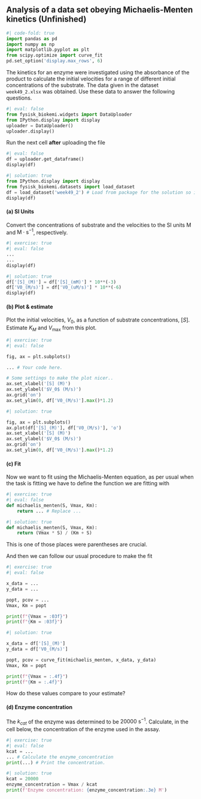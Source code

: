 ## Analysis of a data set obeying Michaelis-Menten kinetics (Unfinished)

```python
#| code-fold: true
import pandas as pd
import numpy as np
import matplotlib.pyplot as plt
from scipy.optimize import curve_fit
pd.set_option('display.max_rows', 6)
```

The kinetics for an enzyme were investigated using the absorbance of the product 
to calculate the initial velocities for a range of different initial concentrations
of the substrate. The data given in the dataset `week49_2.xlsx` was obtained. 
Use these data to answer the following questions.

```python
#| eval: false
from fysisk_biokemi.widgets import DataUploader
from IPython.display import display 
uploader = DataUploader()
uploader.display()
```

Run the next cell **after** uploading the file

```python
#| eval: false
df = uploader.get_dataframe()
display(df)
```

```python
#| solution: true
from IPython.display import display 
from fysisk_biokemi.datasets import load_dataset
df = load_dataset('week49_2') # Load from package for the solution so it doesn't require to interact.
display(df)
```

#### (a) SI Units
Convert the concentrations of substrate and the velocities to the SI units 
$\text{M}$ and $\text{M}\cdot\text{s}^{-1}$, respectively.

```python
#| exercise: true
#| eval: false
...
...
display(df)
```

```python
#| solution: true
df['[S]_(M)'] = df['[S]_(mM)'] * 10**(-3)
df['V0_(M/s)'] = df['V0_(uM/s)'] * 10**(-6)
display(df)
```

#### (b) Plot & estimate
Plot the initial velocities, $V_0$, as a function of substrate concentrations, $[S]$. 
Estimate $K_M$ and $V_\mathrm{max}$ from this plot. 

```python
#| exercise: true
#| eval: false

fig, ax = plt.subplots()

... # Your code here. 

# Some settings to make the plot nicer..
ax.set_xlabel('[S] (M)')
ax.set_ylabel('$V_0$ (M/s)')
ax.grid('on')
ax.set_ylim(0, df['V0_(M/s)'].max()*1.2)

```

```python
#| solution: true

fig, ax = plt.subplots()
ax.plot(df['[S]_(M)'], df['V0_(M/s)'], 'o')
ax.set_xlabel('[S] (M)')
ax.set_ylabel('$V_0$ (M/s)')
ax.grid('on')
ax.set_ylim(0, df['V0_(M/s)'].max()*1.2)
```

#### (c) Fit

Now we want to fit using the Michaelis-Menten equation, as per usual when the
task is fitting we have to define the function we are fitting with

```python
#| exercise: true
#| eval: false
def michaelis_menten(S, Vmax, Km):
    return ... # Replace ...
```

```python
#| solution: true
def michaelis_menten(S, Vmax, Km):
    return (Vmax * S) / (Km + S)
```

::: {.callout-caution}

This is one of those places were parentheses are crucial.

::: 

And then we can follow our usual procedure to make the fit

```python
#| exercise: true
#| eval: false

x_data = ...
y_data = ...

popt, pcov = ...
Vmax, Km = popt

print(f"{Vmax = :03f}")
print(f"{Km = :03f}")
```

```python
#| solution: true

x_data = df['[S]_(M)']
y_data = df['V0_(M/s)']

popt, pcov = curve_fit(michaelis_menten, x_data, y_data)
Vmax, Km = popt

print(f"{Vmax = :.4f}")
print(f"{Km = :.4f}")
```

How do these values compare to your estimate? 

#### (d) Enzyme concentration

The $k_{cat}$ of the enzyme was determined to be $20000 \ \text{s}^{-1}$. 
Calculate, in the cell below, the concentration of the enzyme used in the assay.

```python
#| exercise: true
#| eval: false
kcat = ...
... # Calculate the enzyme_concentration
print(...) # Print the concentration.
```

```python
#| solution: true
kcat = 20000
enzyme_concentration = Vmax / kcat 
print(f'Enzyme concentration: {enzyme_concentration:.3e} M')
```